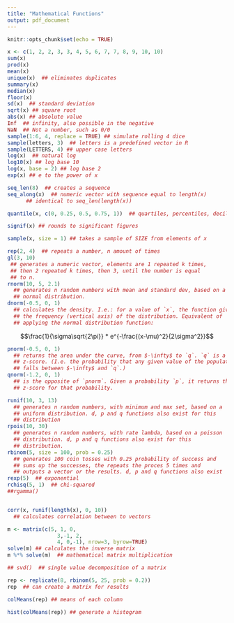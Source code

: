 ```yaml
---
title: "Mathematical Functions"
output: pdf_document
---
```


```r
knitr::opts_chunk$set(echo = TRUE)
```

```r
x <- c(1, 2, 2, 3, 3, 4, 5, 6, 7, 7, 8, 9, 10, 10)
sum(x)
prod(x)
mean(x)
unique(x)  ## eliminates duplicates
summary(x)
median(x)
floor(x)
sd(x)  ## standard deviation
sqrt(x) ## square root
abs(x) ## absolute value
Inf  ## infinity, also possible in the negative
NaN  ## Not a number, such as 0/0
sample(1:6, 4, replace = TRUE) ## simulate rolling 4 dice
sample(letters, 3)  ## letters is a predefined vector in R
sample(LETTERS, 4) ## upper case letters
log(x)  ## natural log
log10(x) ## log base 10
log(x, base = 2) ## log base 2
exp(x) ## e to the power of x

seq_len(8)  ## creates a sequence
seq_along(x)  ## numeric vector with sequence equal to length(x)
      ## identical to seq_len(length(x))

quantile(x, c(0, 0.25, 0.5, 0.75, 1))  ## quartiles, percentiles, deciles...

signif(x) ## rounds to significant figures

sample(x, size = 1) ## takes a sample of SIZE from elements of x

rep(2, 4)  ## repeats a number, n amount of times
gl(3, 10) 
 ## generates a numeric vector, elements are 1 repeated k times,
 ## then 2 repeated k times, then 3, until the number is equal 
 ## to n. 
rnorm(10, 5, 2.1)  
  ## generates n random numbers with mean and standard dev, based on a 
  ## normal distribution.
dnorm(-0.5, 0, 1) 
  ## calculates the density. I.e.: for a value of `x`, the function gives 
  ## the frequency (vertical axis) of the distribution. Equivalent of 
  ## applying the normal distribution function:
```
$$\frac{1}{\sigma\sqrt{2\pi}} * e^{-\frac{(x-\mu)^2}{2\sigma^2}}$$ 
```r
pnorm(-0.5, 0, 1)
  ## returns the area under the curve, from $-\infty$ to `q`. `q` is a 
  ## z-score. (I.e. the probability that any given value of the population 
  ## falls between $-\infty$ and `q`.)
qnorm(-1.2, 0, 1) 
  ## is the opposite of `pnorm`. Given a probability `p`, it returns the 
  ## z-score for that probability. 

runif(10, 3, 13) 
  ## generates n random numbers, with minimum and max set, based on a
  ## uniform distribution. d, p and q functions also exist for this 
  ## distribution
rpois(10, 30)
  ## generates n random numbers, with rate lambda, based on a poisson
  ## distribution. d, p and q functions also exist for this
  ## distribution.
rbinom(5, size = 100, prob = 0.25)
  ## generates 100 coin tosses with 0.25 probability of success and 
  ## sums up the successes, the repeats the proces 5 times and 
  ## outputs a vector or the results. d, p and q functions also exist
rexp(5)  ## exponential
rchisq(5, 1)  ## chi-squared
##rgamma()


corr(x, runif(length(x), 0, 10))  
  ## calculates correlation between to vectors 

m <- matrix(c(5, 1, 0,
                3,-1, 2,
                4, 0,-1), nrow=3, byrow=TRUE)
solve(m) ## calculates the inverse matrix
m %*% solve(m)  ## mathematical matrix multiplication

## svd()  ## single value decomposition of a matrix
```


```r
rep <- replicate(8, rbinom(5, 25, prob = 0.2))
rep  ## can create a matrix for results

colMeans(rep) ## means of each column

hist(colMeans(rep)) ## generate a histogram
```  